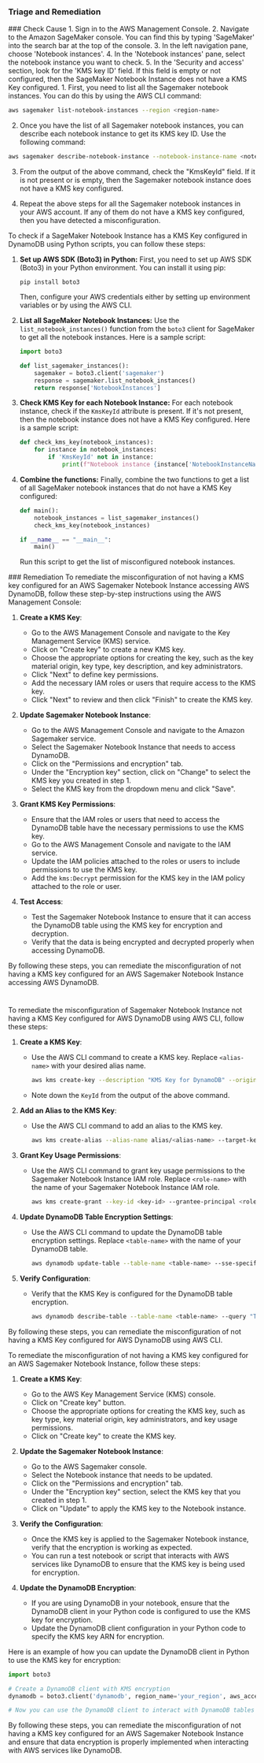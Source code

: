 
### Triage and Remediation
<Tabs>

<Tab title='Cause'>
### Check Cause
<AccordionGroup>
<Accordion title='Using Console' defaultOpen='true'>
1. Sign in to the AWS Management Console.
2. Navigate to the Amazon SageMaker console. You can find this by typing 'SageMaker' into the search bar at the top of the console.
3. In the left navigation pane, choose 'Notebook instances'.
4. In the 'Notebook instances' pane, select the notebook instance you want to check.
5. In the 'Security and access' section, look for the 'KMS key ID' field. If this field is empty or not configured, then the SageMaker Notebook Instance does not have a KMS Key configured.
</Accordion>

<Accordion title='Using CLI'>
1. First, you need to list all the Sagemaker notebook instances. You can do this by using the AWS CLI command:

```bash
aws sagemaker list-notebook-instances --region <region-name>
```

2. Once you have the list of all Sagemaker notebook instances, you can describe each notebook instance to get its KMS key ID. Use the following command:

```bash
aws sagemaker describe-notebook-instance --notebook-instance-name <notebook-instance-name> --region <region-name>
```

3. From the output of the above command, check the "KmsKeyId" field. If it is not present or is empty, then the Sagemaker notebook instance does not have a KMS key configured.

4. Repeat the above steps for all the Sagemaker notebook instances in your AWS account. If any of them do not have a KMS key configured, then you have detected a misconfiguration.
</Accordion>

<Accordion title='Using Python'>
To check if a SageMaker Notebook Instance has a KMS Key configured in DynamoDB using Python scripts, you can follow these steps:

1. **Set up AWS SDK (Boto3) in Python:**
   First, you need to set up AWS SDK (Boto3) in your Python environment. You can install it using pip:
   ```
   pip install boto3
   ```
   Then, configure your AWS credentials either by setting up environment variables or by using the AWS CLI.

2. **List all SageMaker Notebook Instances:**
   Use the `list_notebook_instances()` function from the `boto3` client for SageMaker to get all the notebook instances. Here is a sample script:
   ```python
   import boto3

   def list_sagemaker_instances():
       sagemaker = boto3.client('sagemaker')
       response = sagemaker.list_notebook_instances()
       return response['NotebookInstances']
   ```

3. **Check KMS Key for each Notebook Instance:**
   For each notebook instance, check if the `KmsKeyId` attribute is present. If it's not present, then the notebook instance does not have a KMS Key configured. Here is a sample script:
   ```python
   def check_kms_key(notebook_instances):
       for instance in notebook_instances:
           if 'KmsKeyId' not in instance:
               print(f"Notebook instance {instance['NotebookInstanceName']} does not have a KMS Key configured.")
   ```

4. **Combine the functions:**
   Finally, combine the two functions to get a list of all SageMaker notebook instances that do not have a KMS Key configured:
   ```python
   def main():
       notebook_instances = list_sagemaker_instances()
       check_kms_key(notebook_instances)

   if __name__ == "__main__":
       main()
   ```
   Run this script to get the list of misconfigured notebook instances.
</Accordion>

</AccordionGroup>
</Tab>
<Tab title='Remediation'>
### Remediation

<AccordionGroup>
<Accordion title='Using Console' defaultOpen='true'>
To remediate the misconfiguration of not having a KMS key configured for an AWS Sagemaker Notebook Instance accessing AWS DynamoDB, follow these step-by-step instructions using the AWS Management Console:

1. **Create a KMS Key**:
   - Go to the AWS Management Console and navigate to the Key Management Service (KMS) service.
   - Click on "Create key" to create a new KMS key.
   - Choose the appropriate options for creating the key, such as the key material origin, key type, key description, and key administrators.
   - Click "Next" to define key permissions.
   - Add the necessary IAM roles or users that require access to the KMS key.
   - Click "Next" to review and then click "Finish" to create the KMS key.

2. **Update Sagemaker Notebook Instance**:
   - Go to the AWS Management Console and navigate to the Amazon Sagemaker service.
   - Select the Sagemaker Notebook Instance that needs to access DynamoDB.
   - Click on the "Permissions and encryption" tab.
   - Under the "Encryption key" section, click on "Change" to select the KMS key you created in step 1.
   - Select the KMS key from the dropdown menu and click "Save".

3. **Grant KMS Key Permissions**:
   - Ensure that the IAM roles or users that need to access the DynamoDB table have the necessary permissions to use the KMS key.
   - Go to the AWS Management Console and navigate to the IAM service.
   - Update the IAM policies attached to the roles or users to include permissions to use the KMS key.
   - Add the `kms:Decrypt` permission for the KMS key in the IAM policy attached to the role or user.

4. **Test Access**:
   - Test the Sagemaker Notebook Instance to ensure that it can access the DynamoDB table using the KMS key for encryption and decryption.
   - Verify that the data is being encrypted and decrypted properly when accessing DynamoDB.

By following these steps, you can remediate the misconfiguration of not having a KMS key configured for an AWS Sagemaker Notebook Instance accessing AWS DynamoDB.

#
</Accordion>

<Accordion title='Using CLI'>
To remediate the misconfiguration of Sagemaker Notebook Instance not having a KMS Key configured for AWS DynamoDB using AWS CLI, follow these steps:

1. **Create a KMS Key**:
   - Use the AWS CLI command to create a KMS key. Replace `<alias-name>` with your desired alias name.
     ```bash
     aws kms create-key --description "KMS Key for DynamoDB" --origin AWS_KMS --region <region>
     ```
   - Note down the `KeyId` from the output of the above command.

2. **Add an Alias to the KMS Key**:
   - Use the AWS CLI command to add an alias to the KMS key.
     ```bash
     aws kms create-alias --alias-name alias/<alias-name> --target-key-id <key-id> --region <region>
     ```

3. **Grant Key Usage Permissions**:
   - Use the AWS CLI command to grant key usage permissions to the Sagemaker Notebook Instance IAM role. Replace `<role-name>` with the name of your Sagemaker Notebook Instance IAM role.
     ```bash
     aws kms create-grant --key-id <key-id> --grantee-principal <role-arn> --operations "Encrypt" "Decrypt" --region <region>
     ```

4. **Update DynamoDB Table Encryption Settings**:
   - Use the AWS CLI command to update the DynamoDB table encryption settings. Replace `<table-name>` with the name of your DynamoDB table.
     ```bash
     aws dynamodb update-table --table-name <table-name> --sse-specification Enabled=true,KMSMasterKeyId=<key-id> --region <region>
     ```

5. **Verify Configuration**:
   - Verify that the KMS Key is configured for the DynamoDB table encryption.
     ```bash
     aws dynamodb describe-table --table-name <table-name> --query "Table.SSEDescription" --region <region>
     ```

By following these steps, you can remediate the misconfiguration of not having a KMS Key configured for AWS DynamoDB using AWS CLI.
</Accordion>

<Accordion title='Using Python'>
To remediate the misconfiguration of not having a KMS key configured for an AWS Sagemaker Notebook Instance, follow these steps:

1. **Create a KMS Key**:
   - Go to the AWS Key Management Service (KMS) console.
   - Click on "Create key" button.
   - Choose the appropriate options for creating the KMS key, such as key type, key material origin, key administrators, and key usage permissions.
   - Click on "Create key" to create the KMS key.

2. **Update the Sagemaker Notebook Instance**:
   - Go to the AWS Sagemaker console.
   - Select the Notebook instance that needs to be updated.
   - Click on the "Permissions and encryption" tab.
   - Under the "Encryption key" section, select the KMS key that you created in step 1.
   - Click on "Update" to apply the KMS key to the Notebook instance.

3. **Verify the Configuration**:
   - Once the KMS key is applied to the Sagemaker Notebook instance, verify that the encryption is working as expected.
   - You can run a test notebook or script that interacts with AWS services like DynamoDB to ensure that the KMS key is being used for encryption.

4. **Update the DynamoDB Encryption**:
   - If you are using DynamoDB in your notebook, ensure that the DynamoDB client in your Python code is configured to use the KMS key for encryption.
   - Update the DynamoDB client configuration in your Python code to specify the KMS key ARN for encryption.

Here is an example of how you can update the DynamoDB client in Python to use the KMS key for encryption:

```python
import boto3

# Create a DynamoDB client with KMS encryption
dynamodb = boto3.client('dynamodb', region_name='your_region', aws_access_key_id='your_access_key', aws_secret_access_key='your_secret_key', encryption_type='KMS', encryption_key='your_kms_key_arn')

# Now you can use the DynamoDB client to interact with DynamoDB tables securely with KMS encryption
```

By following these steps, you can remediate the misconfiguration of not having a KMS key configured for an AWS Sagemaker Notebook Instance and ensure that data encryption is properly implemented when interacting with AWS services like DynamoDB.
</Accordion>

</AccordionGroup>
</Tab>
</Tabs>
